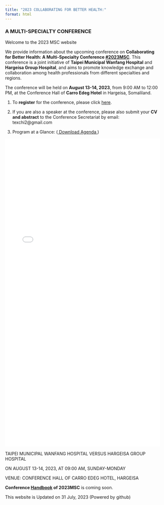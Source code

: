 ```yaml
---
title: "2023 COLLABORATING FOR BETTER HEALTH:"
format: html
---
```


### A MULTI-SPECIALTY CONFERENCE ###

Welcome to the 2023 MSC website <p id="date"></p>

We provide information about the upcoming conference on **Collaborating for Better Health: A Multi-Specialty Conference <a href="https://m.facebook.com/story.php?story_fbid=pfbid0GW6vxSWAnPsC8nnvBzZjmRswTJdKEpDSM77wYmjNFaZKJfB1XQem2JNqNnWN3AhWl&id=100094220689116&mibextid=qC1gEa">#2023MSC</a>**. This conference is a joint initiative of **Taipei Municipal Wanfang Hospital** and **Hargeisa Group Hospital**, and aims to promote knowledge exchange and collaboration among health professionals from different specialties and regions.

The conference will be held on **August 13-14, 2023**, from 9:00 AM to 12:00 PM, at the Conference Hall of **Carro Edeg Hotel** in Hargeisa, Somaliland.



1) To **register** for the conference, please click <a href="https://shorturl.at/bpsvy">here</a>.

2) If you are also a speaker at the conference, please also submit your **CV and abstract** to the Conference Secretariat by email: texchi2@gmail.com

3) Program at a Glance: 
(<a href="TMM_SLN_tikzposter_2023August_portrait_agenda__TMM_Conference_.pdf" target="_blank" rel="noopener noreferrer" class="button"> Download Agenda
</a>)




<embed 
  type="application/pdf" 
  src="TMM_SLN_tikzposter_2023August_portrait_agenda__TMM_Conference_.pdf"
  width="100%" 
  height="1000px"
  zoom="130%"
>





TAIPEI MUNICIPAL WANFANG HOSPITAL VERSUS HARGEISA GROUP HOSPITAL

ON AUGUST 13-14, 2023, AT 09:00 AM, SUNDAY-MONDAY

VENUE: CONFERENCE HALL OF CARRO EDEG HOTEL, HARGEISA


**Conference <a href="handbook.html">Handbook</a> of 2023MSC** is coming soon.

  
This website is Updated on 31 July, 2023
(Powered by github)

<script>
document.getElementById("date").innerHTML = Date();
</script>

